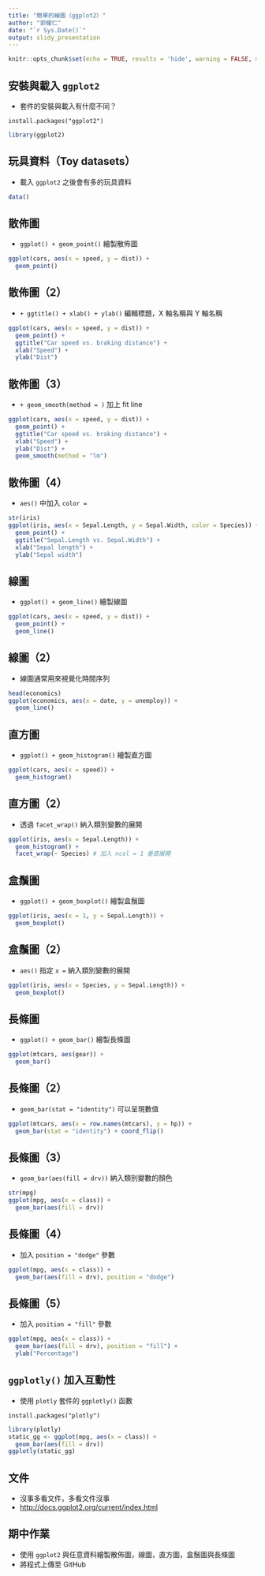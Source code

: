 ```yaml
---
title: "簡單的繪圖（ggplot2）"
author: "郭耀仁"
date: "`r Sys.Date()`"
output: slidy_presentation
---
```


```r
knitr::opts_chunk$set(echo = TRUE, results = 'hide', warning = FALSE, message = FALSE)
```

## 安裝與載入 `ggplot2`

- 套件的安裝與載入有什麼不同？

```
install.packages("ggplot2")
```

```r
library(ggplot2)
```

## 玩具資料（Toy datasets）

- 載入 `ggplot2` 之後會有多的玩具資料

```r
data()
```

## 散佈圖

- `ggplot() + geom_point()` 繪製散佈圖

```r
ggplot(cars, aes(x = speed, y = dist)) + 
  geom_point()
```

## 散佈圖（2）

- `+ ggtitle() + xlab() + ylab()` 編輯標題，X 軸名稱與 Y 軸名稱

```r
ggplot(cars, aes(x = speed, y = dist)) +
  geom_point() +
  ggtitle("Car speed vs. braking distance") +
  xlab("Speed") + 
  ylab("Dist")
```

## 散佈圖（3）

- `+ geom_smooth(method = )` 加上 fit line

```r
ggplot(cars, aes(x = speed, y = dist)) +
  geom_point() +
  ggtitle("Car speed vs. braking distance") +
  xlab("Speed") +
  ylab("Dist") +
  geom_smooth(method = "lm")
```

## 散佈圖（4）

- `aes()` 中加入 `color = `

```r
str(iris)
ggplot(iris, aes(x = Sepal.Length, y = Sepal.Width, color = Species)) +
  geom_point() +
  ggtitle("Sepal.Length vs. Sepal.Width") +
  xlab("Sepal length") +
  ylab("Sepal width")
```

## 線圖

- `ggplot() + geom_line()` 繪製線圖

```r
ggplot(cars, aes(x = speed, y = dist)) + 
  geom_point() +
  geom_line()
```

## 線圖（2）

- 線圖通常用來視覺化時間序列

```r
head(economics)
ggplot(economics, aes(x = date, y = unemploy)) + 
  geom_line()
```

## 直方圖

- `ggplot() + geom_histogram()` 繪製直方圖

```r
ggplot(cars, aes(x = speed)) +
  geom_histogram()
```

## 直方圖（2）

- 透過 `facet_wrap()` 納入類別變數的展開

```r
ggplot(iris, aes(x = Sepal.Length)) +
  geom_histogram() +
  facet_wrap(~ Species) # 加入 ncol = 1 垂直展開
```

## 盒鬚圖

- `ggplot() + geom_boxplot()` 繪製盒鬚圖

```r
ggplot(iris, aes(x = 1, y = Sepal.Length)) +
  geom_boxplot()
```

## 盒鬚圖（2）

- `aes()` 指定 `x = ` 納入類別變數的展開

```r
ggplot(iris, aes(x = Species, y = Sepal.Length)) +
  geom_boxplot()
```

## 長條圖

- `ggplot() + geom_bar()` 繪製長條圖

```r
ggplot(mtcars, aes(gear)) + 
  geom_bar()
```

## 長條圖（2）

- `geom_bar(stat = "identity")` 可以呈現數值

```r
ggplot(mtcars, aes(x = row.names(mtcars), y = hp)) +
  geom_bar(stat = "identity") + coord_flip()
```

## 長條圖（3）

- `geom_bar(aes(fill = drv))` 納入類別變數的顏色

```r
str(mpg)
ggplot(mpg, aes(x = class)) +
  geom_bar(aes(fill = drv))
```

## 長條圖（4）

- 加入 `position = "dodge"` 參數

```r
ggplot(mpg, aes(x = class)) +
  geom_bar(aes(fill = drv), position = "dodge")
```

## 長條圖（5）

- 加入 `position = "fill"` 參數

```r
ggplot(mpg, aes(x = class)) +
  geom_bar(aes(fill = drv), position = "fill") +
  ylab("Percentage")
```

## `ggplotly()` 加入互動性

- 使用 `plotly` 套件的 `ggplotly()` 函數

```
install.packages("plotly")
```

```r
library(plotly)
static_gg <- ggplot(mpg, aes(x = class)) +
  geom_bar(aes(fill = drv))
ggplotly(static_gg)
```

## 文件

- 沒事多看文件，多看文件沒事
- <http://docs.ggplot2.org/current/index.html>

## 期中作業

- 使用 `ggplot2` 與任意資料繪製散佈圖，線圖，直方圖，盒鬚圖與長條圖
- 將程式上傳至 GitHub
